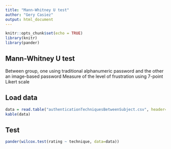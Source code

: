 ```yaml
---
title: "Mann-Whitney U test"
author: "Gery Casiez"
output: html_document
---
```


```r
knitr::opts_chunk$set(echo = TRUE)
library(knitr)
library(pander)
```

## Mann-Whitney U test

Between group, one using traditional alphanumeric password and the other an image-based password
Measure of the level of frustration using 7-point Likert scale

## Load data

```r
data = read.table("authenticationTechniquesBetweenSubject.csv", header=TRUE, sep=",")
kable(data)
```

## Test

```r
pander(wilcox.test(rating ~ technique, data=data))
```


